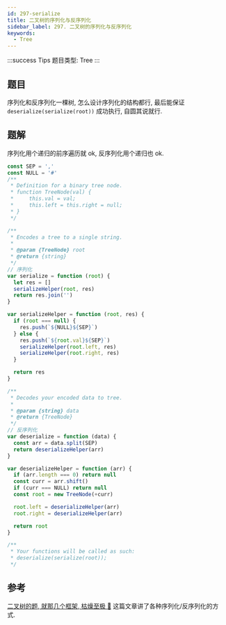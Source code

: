 ```yaml
---
id: 297-serialize
title: 二叉树的序列化与反序列化
sidebar_label: 297. 二叉树的序列化与反序列化
keywords:
  - Tree
---
```


:::success Tips
题目类型: Tree
:::

## 题目

序列化和反序列化一棵树, 怎么设计序列化的结构都行, 最后能保证 `deserialize(serialize(root))` 成功执行, 自圆其说就行.

## 题解

序列化用个递归的前序遍历就 ok, 反序列化用个递归也 ok.

```ts
const SEP = ','
const NULL = '#'
/**
 * Definition for a binary tree node.
 * function TreeNode(val) {
 *     this.val = val;
 *     this.left = this.right = null;
 * }
 */

/**
 * Encodes a tree to a single string.
 *
 * @param {TreeNode} root
 * @return {string}
 */
// 序列化
var serialize = function (root) {
  let res = []
  serializeHelper(root, res)
  return res.join('')
}

var serializeHelper = function (root, res) {
  if (root === null) {
    res.push(`${NULL}${SEP}`)
  } else {
    res.push(`${root.val}${SEP}`)
    serializeHelper(root.left, res)
    serializeHelper(root.right, res)
  }

  return res
}

/**
 * Decodes your encoded data to tree.
 *
 * @param {string} data
 * @return {TreeNode}
 */
// 反序列化
var deserialize = function (data) {
  const arr = data.split(SEP)
  return deserializeHelper(arr)
}

var deserializeHelper = function (arr) {
  if (arr.length === 0) return null
  const curr = arr.shift()
  if (curr === NULL) return null
  const root = new TreeNode(+curr)

  root.left = deserializeHelper(arr)
  root.right = deserializeHelper(arr)

  return root
}

/**
 * Your functions will be called as such:
 * deserialize(serialize(root));
 */
```

## 参考

[二叉树的题, 就那几个框架, 枯燥至极 🤔](https://mp.weixin.qq.com/s?__biz=MzAxODQxMDM0Mw==&mid=2247485871&idx=1&sn=bcb24ea8927995b585629a8b9caeed01&chksm=9bd7f7a7aca07eb1b4c330382a4e0b916ef5a82ca48db28908ab16563e28a376b5ca6805bec2&scene=21#wechat_redirect) 这篇文章讲了各种序列化/反序列化的方式.
